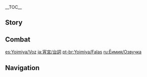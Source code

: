 {{CharacterTabs}}
{{LanguageTabs}}
__TOC__
==Story==
{{VO/Story
|character           = {{ROOTPAGENAME}}

|vo_01_01_title      = Hello
|vo_01_01_file       = VO_{character} Hello.ogg
|vo_01_01_tx         = Welcome to Naganohara! My name is Yoimiya &mdash; just let me know if you need anything! We have Kushikatsu, Egg Roll... Wait, no, we're not a restaurant. We make fireworks! Like these, see? Sparkling, crackling, little fireworks~

|vo_02_01_title      = Chat: Fireworks
|vo_02_01_file       = VO_{character} Chat - Fireworks.ogg
|vo_02_01_tx         = Fireworks are for now, but friends are forever.

|vo_02_02_title      = Chat: Telling Stories
|vo_02_02_file       = VO_{character} Chat - Telling Stories.ogg
|vo_02_02_tx         = If we've got nothing else to do, why don't I tell you a story?

|vo_02_03_title      = Chat: Goldfish
|vo_02_03_file       = VO_{character} Chat - Goldfish.ogg
|vo_02_03_tx         = Have you ever kept goldfish as pets? They're very cute.

|vo_03_01_title      = When It Rains
|vo_03_01_file       = VO_{character} When It Rains.ogg
|vo_03_01_tx         = Ahh, the fireworks are going to get soaked! Let's find shelter, quick! Oh, we're not going to make it!

|vo_03_02_title      = When It Snows
|vo_03_02_file       = VO_{character} When It Snows.ogg
|vo_03_02_tx         = Haha, watch me make a snowball... pew!

|vo_03_03_title      = When the Sun Is Out
|vo_03_03_file       = VO_{character} When the Sun Is Out.ogg
|vo_03_03_tx         = Ah, this is great! I feel so relaxed all over, I could almost float away.

|vo_03_04_title      = When the Wind Is Blowing
|vo_03_04_file       = VO_{character} When the Wind Is Blowing.ogg
|vo_03_04_tx         = The wind's so strong&mdash;! It's blowing my voice back at me&mdash;! Hahaha...

|vo_04_01_title      = Good Morning
|vo_04_01_file       = VO_{character} Good Morning.ogg
|vo_04_01_tx         = Ah... *yawns* Good morning. The morning air is the freshest. Come on, take a few extra breaths &mdash; it'll make you smarter~

|vo_04_02_title      = Good Afternoon
|vo_04_02_file       = VO_{character} Good Afternoon.ogg
|vo_04_02_tx         = Time for lunch! ... Oh my, it's an egg with a double yolk. What wonderful luck!

|vo_04_03_title      = Good Evening
|vo_04_03_file       = VO_{character} Good Evening.ogg
|vo_04_03_tx         = Now's the best time to test our fireworks out, though I'm sure they'll look good whether they explode in the sky or on the ground... Hehe, just kidding. I'll pay attention to safety.

|vo_04_04_title      = Good Night
|vo_04_04_file       = VO_{character} Good Night.ogg
|vo_04_04_tx         = Question time! So, what should you do after watching fireworks all day? Hehe, the answer is... to watch them again in your dreams, of course! Good night. See you tomorrow!

|vo_05_01_title      = About {character}: Family Matters
|vo_05_01_file       = VO_{character} About {character} - Family Matters.ogg
|vo_05_01_tx         = My father's hearing isn't very good. When I was young, he would always smile no matter what I said to him, and so I thought that everything I said was correct. So I kept talking, and he would keep smiling. Later, I found out that he was smiling because he couldn't hear clearly, but... as long as he's truly happy, I'll keep talking to him.
|vo_05_01_mention    = Naganohara Ryuunosuke

|vo_05_02_title      = About {character}: Talking
|vo_05_02_friendship = 4
|vo_05_02_file       = VO_{character} About {character} - Talking.ogg
|vo_05_02_tx         = I don't worry about "loose lips sinking ships." The emotions contained in the words people say don't lie. Misunderstandings that arise from saying things wrongly can be resolved if you just talk more, but if you say nothing, the other person won't understand what you mean, and they can't get closer to you.

|vo_06_01_title      = About Us: Rock, Paper, Scissors
|vo_06_01_file       = VO_{character} About Us - Rock, Paper, Scissors.ogg
|vo_06_01_tx         = Let's have a game of rock paper scissors! On my count, now &mdash; rock, paper, scissors! Woohoo, I won! I won! ... Hmm? I didn't change my choice halfway. Why would I ever do that?

|vo_06_02_title      = About Us: Companionship
|vo_06_02_friendship = 6
|vo_06_02_file       = VO_{character} About Us - Companionship.ogg
|vo_06_02_tx         = It actually doesn't matter what I do. What matters are the people I work with. When I'm with you, even simple things like watching the scenery or kicking a small jar about make me happy. Talking to you never gets old, after all.

|vo_07_01_title      = About the [[Vision]]
|vo_07_01_friendship = 4
|vo_07_01_file       = VO_{character} About the Vision.ogg
|vo_07_01_tx         = Let me let you in on a little secret. When I first received my Vision, I used it as a flint to light fireworks and boil water, before returning home, chucking it into a storeroom, and forgetting all about it. In the end, it was my father who found it and told me that it was a precious item that I should keep safe. Haha, at least it didn't get taken back by our dear Archon.
|vo_07_01_mention    = Naganohara Ryuunosuke

|vo_07_02_title      = Something to Share: [[Lantern Rite Festival|Lantern Rite]]
|vo_07_02_file       = VO_{character} Something to Share - Lantern Rite.ogg
|vo_07_02_tx         = Did you know? A lot of the fireworks used during [[Liyue]]'s Lantern Rite were purchased from our shop. I made them to order before asking Beidou to ship them to Liyue. Exports like these aren't allowed under the [[Sakoku Decree]], but... How can there be festivals without fireworks?
|vo_07_02_mention    = Beidou

|vo_07_03_title      = Something to Share: Cycles
|vo_07_03_file       = VO_{character} Something to Share - Cycles.ogg
|vo_07_03_tx         = "When the last sparks of the fireworks have disappeared into the sky, they turn into rain and snow, and will fall upon the earth again, nourishing the land and nurturing humanity, so that someday they can be sent up into the sky again and display their magnificence." Of the many stories my father told me, this one is my favorite.
|vo_07_03_mention    = Naganohara Ryuunosuke

|vo_07_04_title      = Something to Share: Spots of Light
|vo_07_04_file       = VO_{character} Something to Share - Spots of Light.ogg
|vo_07_04_tx         = Did you ever try to step on a spot of light before as a child? You know, those patches on the ground created when the sunlight passes through the leaves. I once thought that it would disappear if I stepped on it, but it would always jump onto my foot instead. I tried and tried and tried, but I never succeeded... Quite the sore loser I was, then &mdash; sitting on a rock, sighing to myself and thinking, "Ah, so there are things in this world that can't be stepped on..."

|vo_07_05_title      = Interesting Things
|vo_07_05_file       = VO_{character} Interesting Things.ogg
|vo_07_05_tx         = While squatting next to some children and watching them catch goldfish during one summer festival, I suddenly had a thought: could I make fireworks that could go off on the surface of the water? Thus, the "Goldfish Fireworks" were born! They can swim here and there, emit multi-colored lights, and they can even spit bubbles! I never thought that it would actually work, but I guess wonders never cease.

|vo_08_01_title      = About [[Beidou]]
|vo_08_01_friendship = 4
|vo_08_01_file       = VO_{character} About Beidou.ogg
|vo_08_01_tx         = Beidou's been helping me ship my fireworks out ever since Inazuma was locked down. I prepared a huge boat-shaped firework just to surprise her &mdash; and when the Crux Fleet was about to leave, this firework went whoosh! Right in front of their eyes, straight into the sky. The sailors got such a huge fright &mdash; they thought one of their ships had somehow flown off! But Beidou liked that trick very much, saying that it was exactly what a pleasant surprise should be &mdash; very pleasant, and a surprise.
|vo_08_01_mention    = Beidou

|vo_08_02_title      = About the [[Raiden Shogun]]
|vo_08_02_friendship = 4
|vo_08_02_file       = VO_{character} About the Raiden Shogun.ogg
|vo_08_02_tx         = Fireworks are probably the furthest thing from the "eternity" that the Shogun pursues. She probably feels that their transient glory has no practical purpose in Inazuma. *sigh* It's probably something that one who has "eternity" in their grasp will find hard to comprehend. It is precisely because we mortals are like fleeting shadows that we need to treasure such flickers of beauty.
|vo_08_02_mention    = Raiden Shogun,Ei

|vo_08_03_title      = About [[Kamisato Ayaka]]: Seriousness
|vo_08_03_friendship = 4
|vo_08_03_file       = VO_{character} About Kamisato Ayaka - Seriousness.ogg
|vo_08_03_tx         = We cooperate a lot due to work. Unlike people in the other two Commissions, she always lets me finish speaking and answers me seriously without showing any impatience. I'd say that the word "ladylike" was practically made just for her.
|vo_08_03_mention    = Kamisato Ayaka

|vo_08_04_title      = About [[Kamisato Ayaka]]: Baths
|vo_08_04_friendship = 4
|vo_08_04_file       = VO_{character} About Kamisato Ayaka - Baths.ogg
|vo_08_04_tx         = We once discussed matters concerning the summer festival deep into the night. We were both really tired, and I invited her to go take a bath. But when she heard that it involved many people bathing in the same pool, she went red in an instant! That was when I first learned that noble ladies can't use public baths.
|vo_08_04_mention    = Kamisato Ayaka

|vo_08_05_title      = About [[Thoma]]
|vo_08_05_friendship = 4
|vo_08_05_file       = VO_{character} About Thoma.ogg
|vo_08_05_tx         = He's quite the talker and has reasons behind every word that he says. Sometimes, it might seem like there's no connection, but as he goes on, everything will eventually dovetail nicely towards a single purpose. It's... quite different from how I do things. I ask him for help whenever I encounter a matter I can't settle.
|vo_08_05_mention    = Thoma

|vo_08_06_title      = About [[Yae Miko]]
|vo_08_06_friendship = 4
|vo_08_06_file       = VO_{character} About Yae Miko.ogg
|vo_08_06_tx         = Ayaka once asked me during a ritual at the shrine if I could prepare some fireworks for the Lady Guuji's leisure. I thought to myself, "isn't the Lady Guuji supposed to sit inside the shrine throughout the ritual?" So I watched her the whole time during the ritual, wondering how she'd like to release fireworks. I waited, and I waited, and then Ayaka came over at length to tell me that the Lady Guuji was most pleased. I mean, what? She'd already released the fireworks? Was the person sitting inside the shrine not her, then?
|vo_08_06_mention    = Kamisato Ayaka,Yae Miko

|vo_08_07_title      = About [[Arataki Itto]]: Duels
|vo_08_07_friendship = 4
|vo_08_07_file       = VO_{character} About Arataki Itto - Duels.ogg
|vo_08_07_tx         = Oh, he may look scary, but he is very popular with the children. However, he can be very competitive. Every time we play with the children, it always turns into a showdown between him and me. For example, we'd drink a bowl of ramen soup in one go, or try to eat sour plums without making any faces. The children will cheer us both on and try to guess the winner. And when that happens... well, then I can't let him beat me, right?
|vo_08_07_mention    = Arataki Itto

|vo_08_08_title      = About [[Arataki Itto]]: [[Arataki Gang|Arataki's Gang]]
|vo_08_08_friendship = 4
|vo_08_08_file       = VO_{character} About Arataki Itto - Arataki's Gang.ogg
|vo_08_08_tx         = Arataki's gang? Huh!? So he isn't just someone with too much free time on his hands?
|vo_08_08_mention    = Arataki Itto

|vo_08_09_title      = About [[Kaedehara Kazuha]]
|vo_08_09_friendship = 4
|vo_08_09_file       = VO_{character} About Kaedehara Kazuha.ogg
|vo_08_09_tx         = People with no worries like myself speak plainly, while those with many cares often speak of ancient poetry or the scenery. They talk of flowers and birds, wind and moon, but never about the reality that confronts them. He's got quite the tale to tell, I'm sure.
|vo_08_09_mention    = Kaedehara Kazuha

|vo_08_10_title      = About [[Kujou Sara]]
|vo_08_10_friendship = 4
|vo_08_10_file       = VO_{character} About Kujou Sara.ogg
|vo_08_10_tx         = Due to public safety and fire hazard-related concerns, I often get whisked off to the Tenryou Commission's place for a lecture. Kujou Sara's probably the most reasonable of the bunch. At least she'll hear me out before passing any judgment. If I'm in the right, she'll acknowledge my perspective, and if I'm wrong... Hehe, then I'll get Thoma to come and help me apologize to her!
|vo_08_10_mention    = Kujou Sara

|vo_08_11_title      = About [[Sayu]]
|vo_08_11_friendship = 4
|vo_08_11_file       = VO_{character} About Sayu.ogg
|vo_08_11_tx         = Let me know if you see her, alright? I'd really love to take her to one of the festivals and introduce her to lots of new friends. She always looks a little down, but if she meets some people she can hang out with, maybe she'll slowly pick herself up again!
|vo_08_11_mention    = Sayu

|vo_08_12_title      = About [[Klee]]
|vo_08_12_friendship = 4
|vo_08_12_file       = VO_{character} About Klee.ogg
|vo_08_12_tx         = Wait, you said there was a kid in Mondstadt who was good at making bombs?... Now, they aren't much different from fireworks. In other words, she might be a genius... Ohh, I'd love to meet her. *sigh* But isn't it dangerous to let children play with explosives? Don't the people of Mondstadt worry about that?
|vo_08_12_mention    = Klee

|vo_09_01_title      = More About {character}: I
|vo_09_01_file       = VO_{character} More About {character} - 01.ogg
|vo_09_01_tx         = You wanna hear a story? Alright, alright. Sit here, and I shall tell you the story I'm most proud of &mdash; the story of the Naganohara family! You'll rarely ever hear me talk about something this serious, you know?

|vo_09_02_title      = More About {character}: II
|vo_09_02_friendship = 3
|vo_09_02_file       = VO_{character} More About {character} - 02.ogg
|vo_09_02_tx         = Our family has a long tradition in which we will give every client who orders customized fireworks a note. Its contents can only be understood by our family, and it records the specific formula of the fireworks that were ordered. Whether ten years or a hundred years pass, our family can make exactly the same fireworks as they did in the past so long as the client brings us that note.

|vo_09_03_title      = More About {character}: III
|vo_09_03_friendship = 4
|vo_09_03_file       = VO_{character} More About {character} - 03.ogg
|vo_09_03_tx         = The loveliest fireworks go along with the most wondrous moments. Tiny little emotions that can easily slip away are captured within these fireworks and passed down in a different form. The notes we give our clients are like a key that awaits those who wish to open a gate to commemorate the past. We at Naganohara are the keepers of that gate.

|vo_09_04_title      = More About {character}: IV
|vo_09_04_friendship = 5
|vo_09_04_file       = VO_{character} More About {character} - 04.ogg
|vo_09_04_tx         = Every moment of the summer festival is a moving tale. Those who meet under the light of fireworks grow up, mature, and grow old. When they set off the same fireworks as they did in the beginning, the skies reflect that same image from years ago... Fireworks are not eternal, but I believe that the wonderful emotions behind them should walk alongside Inazuma into eternity.

|vo_09_05_title      = More About {character}: V
|vo_09_05_friendship = 6
|vo_09_05_file       = VO_{character} More About {character} - 05.ogg
|vo_09_05_tx         = I shan't tell the final tale, I think. Instead, let's watch the fireworks together in silence. You can record the beautiful scenery and all the things you wanna say down. Not that this is the end, of course. On the contrary, I believe that our story is only just beginning.

|vo_10_01_title      = {character}'s Hobbies: Playing
|vo_10_01_file       = VO_{character} Hobbies - Playing.ogg
|vo_10_01_tx         = Fireworks! Wait, that doesn't count? Well then, let me think. Um... This one's a toughie. I like to chat with the neighbors, I like going to summer festivals with the children, swimming, picking wild fruits... Oh, I can't decide which I like most... Wait, I've got it! I love playing with everyone!

|vo_10_02_title      = {character}'s Hobbies: Copycat
|vo_10_02_file       = VO_{character} Hobbies - Copycat.ogg
|vo_10_02_tx         = *Blubbering noises* Hah! I'm copying the sound that Paimon makes while disappearing!
|vo_10_02_mention    = Paimon

|vo_10_03_title      = {character}'s Troubles
|vo_10_03_file       = VO_{character} Troubles.ogg
|vo_10_03_tx         = The novel that I've been reading for a while finally reached its end. But the heroine lost her memory, and the planned wedding fell through... That's so... sad...

|vo_10_04_title      = Favorite Food
|vo_10_04_file       = VO_{character} Favorite Food.ogg
|vo_10_04_tx         = I prefer snacks to entrees. I always go from stall to stall during festivals, eating as I go. By the way, are you any good at making snacks? I'll trade the dango I made with you. Here, have the big ones!

|vo_11_01_title      = Least Favorite Food
|vo_11_01_file       = VO_{character} Least Favorite Food.ogg
|vo_11_01_tx         = Ugh... Milk never fails to start some real fireworks in my stomach &mdash; crackle, kaboom! Y'know what I mean? But I can handle dishes and snacks made with milk for some reason, hmm. Maybe the little Seelie in my stomach is just pickier than most.

<!-- Receiving a Gift -->
|vo_11_02_title      = Receiving a Gift: I
|vo_11_02_file       = VO Yoimiya Receiving a Gift - 01.ogg
|vo_11_02_tx         = Wow, you've got a real knack for making tasty treats! You should totally set up a stall at a festival some time, oh it'd be a hit for sure!

|vo_11_03_title      = Receiving a Gift: II
|vo_11_03_file       = VO Yoimiya Receiving a Gift - 02.ogg
|vo_11_03_tx         = Good food really perks you up, and puts you in the mood to share some stories. Ooh, actually I got a good one, you've gotta hear this one...!

|vo_10_08_title      = Receiving a Gift: III
|vo_10_08_file       = VO Yoimiya Receiving a Gift - 03.ogg
|vo_10_08_tx         = Urgh, it feels like there's a Specter swirling around in my stomach... That can't be ideal.

<!-- Birthday -->
|vo_12_01_title      = Birthday
|vo_12_01_file       = VO_{character} Birthday.ogg
|vo_12_01_tx         = Birthdays are never occasions for yourself alone. Those who send you cakes, light candles, applaud, and cheer... They are all truly thankful that you were born into this world. That's why it must be a lively occasion, so that everyone can get their chance to thank you! Well then &mdash; happy birthday! Are you ready? I'm about to ignite the fireworks!

<!-- Feelings About Ascension -->
|vo_13_01_title      = Feelings About Ascension: Intro
|vo_13_01_ascension  = 1
|vo_13_01_file       = VO_{character} Feelings About Ascension -  01.ogg
|vo_13_01_tx         = The higher they fly, the louder the explosion!

|vo_13_02_title      = Feelings About Ascension: Building Up
|vo_13_02_ascension  = 2
|vo_13_02_file       = VO_{character} Feelings About Ascension -  02.ogg
|vo_13_02_tx         = Hehehe, let me give this "shooting fireworks straight into the skies with a bow" business a shot!

|vo_13_03_title      = Feelings About Ascension: Climax
|vo_13_03_ascension  = 4
|vo_13_03_file       = VO_{character} Feelings About Ascension -  03.ogg
|vo_13_03_tx         = With all these combat skills I've learned from you, I should just become an adventurer on the side &mdash; apart from my day job making fireworks... Or... should I just become a hero instead?

|vo_13_04_title      = Feelings About Ascension: Conclusion
|vo_13_04_ascension  = 6
|vo_13_04_file       = VO_{character} Feelings About Ascension -  04.ogg
|vo_13_04_tx         = "Never fear, Yoimiya is here! Evil begone! Justice prevails!"<br />Think this is a good way to introduce the powers you've taught me to the children? Isn't it cool? Hehe! Hey, tell me if anyone picks on you, too. I'll stick up for you!
}}

==Combat==
{{Combat VO
|character           = {{ROOTPAGENAME}}

|skill_1_tx          = Time for a light show!
|skill_2_tx          = The fuse is lit!
|skill_3_tx          = Fire hazard~

|burst_1_tx          = A festive reprise!
|burst_2_tx          = Goldfish of doom!
|burst_3_tx          = Here come the fireworks!

|sprint-s_1_file     = Sprint Start 01,Sprint Start 02,Sprint Start 03

|sprint-e_1_tx       = '''Yoimiya does not feature any Sprint End Voice-Overs'''

|glider_1_tx         = Up, up, and away!
|glider_2_file       = Deploying Wind Glider 02,Deploying Wind Glider 03

|chest_1_tx          =   Ooh! Will we find any firework materials in here?
|chest_2_tx          =   What do we have here?
|chest_3_tx          =   Ooh, let me open it!

|low-hp_1_tx         = Uh-oh, uh-oh!
|low-hp_2_tx         = Oh, that hurt...
|low-hp_3_tx         = Gotta watch it...


|fallen_1_tx         = Burned... too... brightly...
|fallen_2_tx         = Ohh... fizzled out...
|fallen_3_tx         = The festival... ends.

|hit-l_1_file        = Light Hit Taken 02
|hit-l_1_tx          = Lighter, please!
|hit-l_2_file        = Light Hit Taken 01,Light Hit Taken 03,Light Hit Taken 04,Light Hit Taken 05,Light Hit Taken 06

|hit-h_1_file        = Heavy Hit Taken 02
|hit-h_1_tx          = That didn't count!
|hit-h_2_file        = Heavy Hit Taken 01,Heavy Hit Taken 03,Heavy Hit Taken 04,Heavy Hit Taken 05,Heavy Hit Taken 06

|join_1_tx           = Are you going to hold a festival?
|join_2_tx           = Let's go out and play!
|join_3_tx           = More companions. Hooray!

|idle_1_actual_tx    = {{tx}}
|idle_2_actual_tx    = {{tx}}

|atk-l_1_file        = Light Attack 01,Light Attack 02,Light Attack 03,Light Attack 04,Light Attack 05,Light Attack 06,Light Attack 07

|atk-m_1_file        = Mid Attack 01,Mid Attack 02,Mid Attack 03

|atk-h_1_file        = Heavy Attack 01,Heavy Attack 02,Heavy Attack 03

|climb_1_file        = Climbing 01,Climbing 02,Climbing 03,Climbing 04,Climbing 05

|climb-b_1_file      = Climbing Breath 01,Climbing Breath 02,Climbing Breath 03

|jump_1_file         = Jumping 01,Jumping 02,Jumping 03,Jumping 04,Jumping 05
}}

[[es:Yoimiya/Voz]]
[[ja:宵宮/台詞]]
[[pt-br:Yoimiya/Falas]]
[[ru:Ёимия/Озвучка]]

==Navigation==
{{Character Navbox|link type=vo}}